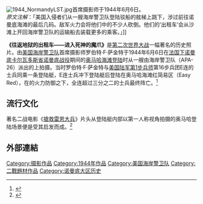 [[File:1944_NormandyLST.jpg|thumb]]首席摄影师{{le|罗伯特·F·萨金特|Robert F. Sargent}}于1944年6月6日。<br />''原文注解''：「美国入侵者们从一艘海岸警卫队登陆驳船的舷梯上跳下，涉过前往诺曼底海滩的最后几码。敌军火力会将他们中的不少人砍倒。他们的‘出租车’会从沙滩上开回海岸警卫队的运输船去装载更多的乘客。」]]

'''《往返地狱的出租车——进入死神的魔爪》'''是[[第二次世界大战|第二次世界大战]]一幅著名的历史照片。由[[美国|美国]][[海岸警卫队|海岸警卫队]]首席摄影师罗伯特·F·萨金特于1944年6月6日在[[法国|法国]][[下诺曼底|下诺曼底]][[卡尔瓦多斯省|卡尔瓦多斯省]][[诺曼底战役|诺曼底战役]]期间的[[奥马哈海滩|奥马哈海滩登陆]]时从一艘由海岸警卫队{{le|塞缪尔·蔡斯号步兵登陆舰|USS Samuel Chase (APA-26)}}（APA-26）派出的{{le|希金斯登陆艇|LCVP}}上拍摄。当时罗伯特·F·萨金特与[[美國陸軍第1步兵師|美国陆军第1步兵师]]第16步兵团E连的士兵同乘一条登陆艇，E连士兵冲下登陆艇后登陆在奥马哈海滩红简易区（Easy Red），在{{link-de|德国国防军第352步兵师|352nd Infantry Division}}的火力防御之下，全连超过三分之二的士兵最终阵亡。<ref name=guard>{{cite web|last1=Young|first1=Stephanie|title=Into the jaws of death: U.S. Coast Guard-manned landing craft at Normandy|url=http://coastguard.dodlive.mil/2013/06/into-the-jaws-of-death-u-s-coast-guard-manned-landing-craft-at-normandy/|publisher=美国海岸警卫队|accessdate=2015-03-06|archive-date=2014-12-14|archive-url=https://web.archive.org/web/20141214121714/http://coastguard.dodlive.mil/2013/06/into-the-jaws-of-death-u-s-coast-guard-manned-landing-craft-at-normandy/|dead-url=no}}</ref>

==流行文化==
著名二战电影《[[搶救雷恩大兵|搶救雷恩大兵]]》片头从登陆艇内部以第一人称视角拍摄的奥马哈登陆场景便是受其启发而成。<ref>{{cite news|last1=Shields|first1=Mark|title='Ryan' recalls a war that was 'good' because it was democratic|url=https://news.google.com/newspapers?id=f-wyAAAAIBAJ&pg=2344,776808|work=The Free Lance–Star|agency=Creators Syndicate|date=1998-08-03|accessdate=2016-10-31|archive-date=2017-03-07|archive-url=https://web.archive.org/web/20170307095402/https://news.google.com/newspapers?id=f-wyAAAAIBAJ&pg=2344,776808|dead-url=no}}</ref>

==外部連結==
{{Commons category}}

[[Category:摄影作品|Category:摄影作品]]
[[Category:1944年作品|Category:1944年作品]]
[[Category:美国海岸警卫队|Category:美国海岸警卫队]]
[[Category:二戰題材作品|Category:二戰題材作品]]
[[Category:诺曼底大区历史|Category:诺曼底大区历史]]